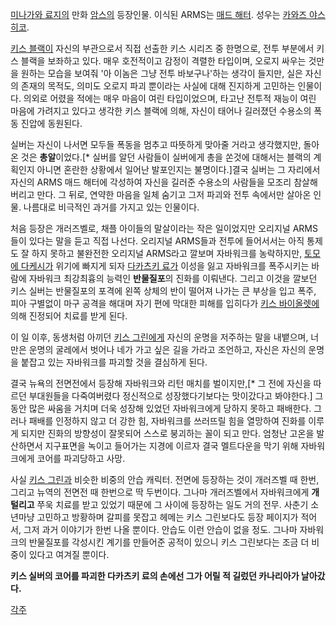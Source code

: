 [[미나가와 료지]]의 만화 [[암스]]의 등장인물. 이식된 ARMS는 [[매드 해터]]. 성우는 [[카와즈 야스히코]].

[[키스 블랙]]이 자신의 부관으로서 직접 선출한 키스 시리즈 중 한명으로, 전투 부분에서 키스 블랙을 보좌하고 있다. 매우 호전적이고 감정이 격렬한 타입이며, 오로지 싸우는 것만을 원하는 모습을 보여줘 '아 이놈은 그냥 전투 바보구나'하는 생각이 들지만, 실은 자신의 존재의 목적도, 의미도 오로지 파괴 뿐이라는 사실에 대해 진지하게 고민하는 인물이다. 의외로 어렸을 적에는 매우 마음이 여린 타입이었으며, 타고난 전투적 재능이 여린 마음에 가려지고 있다고 생각한 키스 블랙에 의해, 자신이 태어나 길러졌던 수용소의 폭동 진압에 동원된다.

실버는 자신이 나서면 모두들 폭동을 멈추고 따뜻하게 맞아줄 거라고 생각했지만, 돌아온 것은 '''총알'''이었다.[* 실버를 알던 사람들이 실버에게 총을 쏜것에 대해서는 블랙의 계획인지 아니면 혼란한 상황에서 일어난 발포인지는 불명이다.]결국 실버는 그 자리에서 자신의 ARMS 매드 해터에 각성하여 자신을 길러준 수용소의 사람들을 모조리 참살해버리고 만다. 그 뒤로, 연약한 마음을 일체 숨기고 그저 파괴와 전투 속에서만 살아온 인물. 나름대로 비극적인 과거를 가지고 있는 인물이다. 

처음 등장은 개러즈벨로, 채플 아이들의 말살이라는 작은 일이었지만 오리지널 ARMS들이 있다는 말을 듣고 직접 나선다. 오리지널 ARMS들과 전투에 들어서서는 아직 통제도 잘 하지 못하고 불완전한 오리지널 ARMS라고 깔보며 자바워크를 농락하지만, [[토모에 다케시]]가 위기에 빠지게 되자 [[다카츠키 료]]가 이성을 잃고 자바워크를 폭주시키는 바람에 자바워크 최강최흉의 능력인 '''반물질포'''의 진화를 이뤄낸다. 그리고 이것을 깔보던 키스 실버는 반물질포의 포격에 왼쪽 상체의 반이 떨어져 나가는 큰 부상을 입고 폭주, 피아 구별없이 마구 공격을 해대며 자기 편에 막대한 피해를 입히다가 [[키스 바이올렛]]에 의해 진정되어 치료를 받게 된다.

이 일 이후, 동생처럼 아끼던 [[키스 그린]]에게 자신의 운명을 저주하는 말을 내뱉으며, 너만은 운명의 굴레에서 벗어나 네가 가고 싶은 길을 가라고 조언하고, 자신은 자신의 운명을 붙잡고 있는 자바워크를 파괴할 것을 결심하게 된다.

결국 뉴욕의 전면전에서 등장해 자바워크와 리턴 매치를 벌이지만,[* 그 전에 자신을 따르던 부대원들을 다죽여버렸다 정신적으로 성장했다기보다는 맛이갔다고 봐야한다.] 그동안 많은 싸움을 거치며 더욱 성장해 있었던 자바워크에게 당하지 못하고 패배한다. 그러나 패배를 인정하지 않고 더 강한 힘, 자바워크를 쓰러뜨릴 힘을 열망하여 진화를 이루게 되지만 진화의 방향성이 잘못되어 스스로 붕괴하는 꼴이 되고 만다. 엄청난 고온을 발산하면서 지구표면을 녹이고 들어가는 지경에 이르자 결국 멜트다운을 막기 위해 자바워크에게 코어를 파괴당하고 사망.

사실 [[키스 그린]]과 비슷한 비중의 안습 캐릭터. 전면에 등장하는 것이 개러즈벨 때 한번, 그리고 뉴역의 전면전 때 한번으로 딱 두번이다. 그나마 개러즈벨에서 자바워크에게 '''개털리고''' 쭈욱 치료를 받고 있었기 때문에 그 사이에 등장하는 일도 거의 전무. 사춘기 소년마냥 고민하고 방황하며 갈피를 못잡고 헤메는 키스 그린보다도 등장 페이지가 적어서, 그저 과거 이야기가 한번 나올 뿐이다. 안습도 이런 안습이 없을 정도. 그나마 자바워크의 반물질포를 각성시킨 계기를 만들어준 공적이 있으니 키스 그린보다는 조금 더 비중이 있다고 여겨질 뿐이다.

'''키스 실버의 코어를 파괴한 다카츠키 료의 손에선 그가 어릴 적 길렀던 카나리아가 날아갔다.'''

[[각주]]
